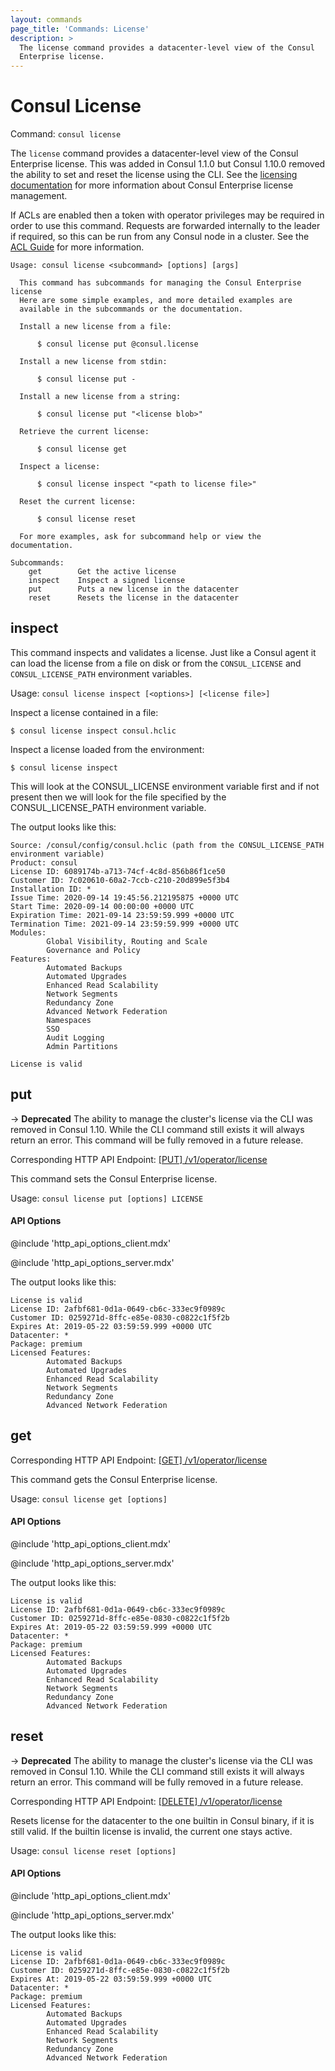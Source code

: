 ```yaml
---
layout: commands
page_title: 'Commands: License'
description: >
  The license command provides a datacenter-level view of the Consul
  Enterprise license.
---
```


# Consul License

Command: `consul license`

<EnterpriseAlert />

The `license` command provides a datacenter-level view of the Consul Enterprise license. This was added
in Consul 1.1.0 but Consul 1.10.0 removed the ability to set and reset the license using the CLI.
See the [licensing documentation](/docs/enterprise/license/overview) for more information about
Consul Enterprise license management.

If ACLs are enabled then a token with operator privileges may be required in
order to use this command. Requests are forwarded internally to the leader
if required, so this can be run from any Consul node in a cluster. See the
[ACL Guide](https://learn.hashicorp.com/consul/security-networking/production-acls) for more information.

```text
Usage: consul license <subcommand> [options] [args]

  This command has subcommands for managing the Consul Enterprise license
  Here are some simple examples, and more detailed examples are
  available in the subcommands or the documentation.

  Install a new license from a file:

      $ consul license put @consul.license

  Install a new license from stdin:

      $ consul license put -

  Install a new license from a string:

      $ consul license put "<license blob>"

  Retrieve the current license:

      $ consul license get

  Inspect a license:

      $ consul license inspect "<path to license file>"

  Reset the current license:

      $ consul license reset

  For more examples, ask for subcommand help or view the documentation.

Subcommands:
    get        Get the active license
    inspect    Inspect a signed license
    put        Puts a new license in the datacenter
    reset      Resets the license in the datacenter

```

## inspect

This command inspects and validates a license. Just like a Consul agent it
can load the license from a file on disk or from the `CONSUL_LICENSE` and
`CONSUL_LICENSE_PATH` environment variables.

Usage: `consul license inspect [<options>] [<license file>]`

Inspect a license contained in a file:

```
$ consul license inspect consul.hclic
```

Inspect a license loaded from the environment:

```
$ consul license inspect
```

This will look at the CONSUL_LICENSE environment variable first
and if not present then we will look for the file specified
by the CONSUL_LICENSE_PATH environment variable.

The output looks like this:

```
Source: /consul/config/consul.hclic (path from the CONSUL_LICENSE_PATH environment variable)
Product: consul
License ID: 6089174b-a713-74cf-4c8d-856b86f1ce50
Customer ID: 7c020610-60a2-7ccb-c210-20d899e5f3b4
Installation ID: *
Issue Time: 2020-09-14 19:45:56.212195875 +0000 UTC
Start Time: 2020-09-14 00:00:00 +0000 UTC
Expiration Time: 2021-09-14 23:59:59.999 +0000 UTC
Termination Time: 2021-09-14 23:59:59.999 +0000 UTC
Modules:
        Global Visibility, Routing and Scale
        Governance and Policy
Features:
        Automated Backups
        Automated Upgrades
        Enhanced Read Scalability
        Network Segments
        Redundancy Zone
        Advanced Network Federation
        Namespaces
        SSO
        Audit Logging
        Admin Partitions

License is valid

```

## put

-> **Deprecated** The ability to manage the cluster's license via the CLI
was removed in Consul 1.10. While the CLI command still exists it will
always return an error. This command will be fully removed in a future release.

Corresponding HTTP API Endpoint: [\[PUT\] /v1/operator/license](https://www.consul.io/api-docs/operator/license#updating-the-consul-license)

This command sets the Consul Enterprise license.

Usage: `consul license put [options] LICENSE`

#### API Options

@include 'http_api_options_client.mdx'

@include 'http_api_options_server.mdx'

The output looks like this:

```text
License is valid
License ID: 2afbf681-0d1a-0649-cb6c-333ec9f0989c
Customer ID: 0259271d-8ffc-e85e-0830-c0822c1f5f2b
Expires At: 2019-05-22 03:59:59.999 +0000 UTC
Datacenter: *
Package: premium
Licensed Features:
        Automated Backups
        Automated Upgrades
        Enhanced Read Scalability
        Network Segments
        Redundancy Zone
        Advanced Network Federation
```

## get

Corresponding HTTP API Endpoint: [\[GET\] /v1/operator/license](https://www.consul.io/api-docs/operator/license#getting-the-consul-license)

This command gets the Consul Enterprise license.

Usage: `consul license get [options]`

#### API Options

@include 'http_api_options_client.mdx'

@include 'http_api_options_server.mdx'

The output looks like this:

```text
License is valid
License ID: 2afbf681-0d1a-0649-cb6c-333ec9f0989c
Customer ID: 0259271d-8ffc-e85e-0830-c0822c1f5f2b
Expires At: 2019-05-22 03:59:59.999 +0000 UTC
Datacenter: *
Package: premium
Licensed Features:
        Automated Backups
        Automated Upgrades
        Enhanced Read Scalability
        Network Segments
        Redundancy Zone
        Advanced Network Federation
```

## reset

-> **Deprecated** The ability to manage the cluster's license via the CLI
was removed in Consul 1.10. While the CLI command still exists it will
always return an error. This command will be fully removed in a future release.

Corresponding HTTP API Endpoint: [\[DELETE\] /v1/operator/license](https://www.consul.io/api-docs/operator/license#resetting-the-consul-license)

Resets license for the datacenter to the one builtin in Consul binary, if it is still valid.
If the builtin license is invalid, the current one stays active.

Usage: `consul license reset [options]`

#### API Options

@include 'http_api_options_client.mdx'

@include 'http_api_options_server.mdx'

The output looks like this:

```text
License is valid
License ID: 2afbf681-0d1a-0649-cb6c-333ec9f0989c
Customer ID: 0259271d-8ffc-e85e-0830-c0822c1f5f2b
Expires At: 2019-05-22 03:59:59.999 +0000 UTC
Datacenter: *
Package: premium
Licensed Features:
        Automated Backups
        Automated Upgrades
        Enhanced Read Scalability
        Network Segments
        Redundancy Zone
        Advanced Network Federation
```
